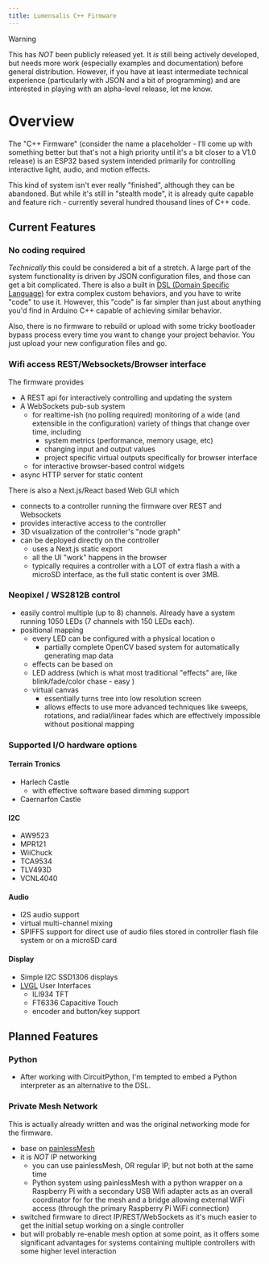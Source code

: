 ```yaml
---
title: Lumensalis C++ Firmware
---
```


> [!WARNING]
>
> This has _NOT_ been publicly released yet.  It _is_ still being actively developed, 
> but needs more work (especially examples and documentation) before
> general distribution.  However, if you have at least 
> intermediate technical experience (particularly with JSON and a bit of programming)
> and are interested in playing with an alpha-level release, let me know.


# Overview

The "C++ Firmware" (consider the name a placeholder - I'll come up with
 something better but that's not a high priority until it's a bit closer
 to a V1.0 release) is an ESP32 based system intended primarily for controlling
 interactive light, audio, and motion effects. 

This kind of system isn't ever really "finished", although they can be abandoned.
But while it's still in "stealth mode", it is already quite capable and feature 
rich - currently several hundred thousand lines of C++ code.

## Current Features


### No coding required

_Technically_ this could be considered a bit of a stretch.  A
 large part of the system functionality is driven by JSON configuration files,
 and those can get a bit complicated.  There is also a built in 
 [DSL (Domain Specific Language)](https://en.wikipedia.org/wiki/Domain-specific_language)  for 
 extra complex custom behaviors, and you have to write "code" to use it.
 However, this "code" is far simpler than just about anything you'd find 
 in Arduino C++ capable of achieving similar behavior.

Also, there is no firmware to rebuild or upload with some tricky bootloader
 bypass process every time you want to change your project 
behavior.  You just upload your new configuration files and go.

### Wifi access  REST/Websockets/Browser interface

The firmware provides 
  - A REST api for interactively controlling and updating the system
  - A WebSockets pub-sub system 
    - for realtime-ish (no polling required) monitoring of a wide (and extensible in the configuration) variety of
    things that change over time, including 
      - system metrics (performance, memory usage, etc)
      - changing input and output values
      - project specific virtual outputs specifically for browser interface 
    - for interactive browser-based control widgets 
  - async HTTP server for static content

There is also a Next.js/React based Web GUI which
  - connects to a controller running the firmware over REST and Websockets 
  - provides interactive access to the controller
  - 3D visualization of the controller's "node graph"
  - can be deployed directly on the controller
    - uses a Next.js static export 
    - all the UI "work" happens in the browser
    - typically requires a controller with a LOT of extra
      flash a with a microSD interface, as the full static content is over 3MB.

### Neopixel / WS2812B control
  
  - easily control multiple (up to 8) channels.  Already have a system 
   running 1050 LEDs (7 channels with 150 LEDs each).
  - positional mapping 
    - every LED can be configured with a physical location o
        - partially complete OpenCV based system for automatically generating map data 
    - effects can be based on
    - LED address (which is what most traditional "effects" are, like blink/fade/color chase - easy )
    - virtual canvas
        - essentially turns tree into low resolution screen
        - allows effects to use more advanced techniques like sweeps, rotations,
        and radial/linear fades which are effectively impossible without 
        positional mapping
        
### Supported I/O hardware options

#### Terrain Tronics 
  - Harlech Castle
    - with effective software based dimming support
  - Caernarfon Castle

#### I2C 
  - AW9523
  - MPR121
  - WiiChuck
  - TCA9534
  - TLV493D
  - VCNL4040

#### Audio
  - I2S audio support
  - virtual multi-channel mixing
  - SPIFFS support for direct use of audio files stored in controller flash
  file system or on a microSD card

#### Display
  - Simple I2C SSD1306 displays
  - [LVGL](https://lvgl.io/) User Interfaces
    - ILI934 TFT
    - FT6336 Capacitive Touch 
    - encoder and button/key support

## Planned Features

### Python
- After working with CircuitPython, I'm tempted to embed a Python interpreter
 as an alternative to the DSL.

 ### Private Mesh Network

This is actually already written and was the original networking mode for the
firmware.  
  - base on [painlessMesh](https://gitlab.com/painlessMesh/painlessMesh)
  - it is _NOT_ IP networking
    - you can use painlessMesh, OR regular IP, but not both at the same time
    - Python system using painlessMesh with a python wrapper on a Raspberry Pi with a
     secondary USB Wifi adapter acts as an overall coordinator for for the
     mesh and a bridge allowing external WiFi access (through the
     primary Raspberry Pi WiFi connection)
  - switched firmware to direct IP/REST/WebSockets as it's much easier to get 
    the initial setup working on a single controller
  - but will probably re-enable mesh option at some point, as it offers some 
    significant advantages for systems containing multiple controllers with
    some higher level interaction